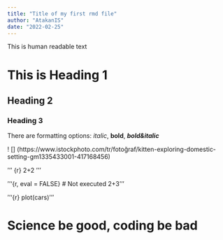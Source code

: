 ```yaml
---
title: "Title of my first rmd file"
author: "AtakanIS"
date: "2022-02-25"
---
```


This is human readable text

# This is Heading 1

## Heading 2

### Heading 3

There are formatting options: *italic*, **bold**, ***bold&italic***

! [] (https://www.istockphoto.com/tr/fotoğraf/kitten-exploring-domestic-setting-gm1335433001-417168456)

''' {r}
2+2
'''

'''{r, eval = FALSE}
# Not executed
2+3
'''


'''{r}
plot(cars)
'''

# Science be good, coding be bad

